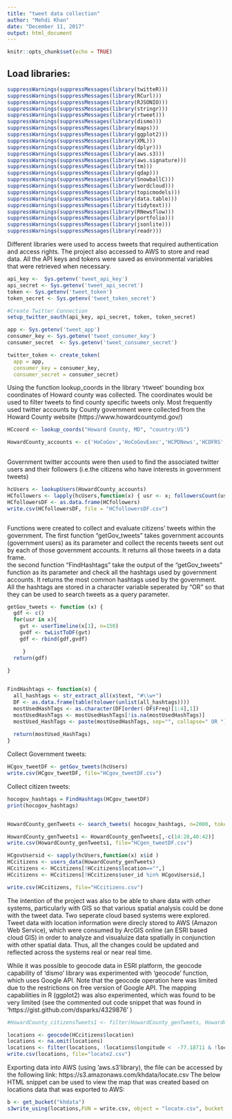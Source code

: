 ---
title: "tweet data collection"
author: "Mehdi Khan"
date: "December 11, 2017"
output: html_document
---

```{r setup, include=FALSE}
knitr::opts_chunk$set(echo = TRUE)
```

## Load libraries:
```{r}
suppressWarnings(suppressMessages(library(twitteR)))
suppressWarnings(suppressMessages(library(RCurl)))
suppressWarnings(suppressMessages(library(RJSONIO)))
suppressWarnings(suppressMessages(library(stringr)))
suppressWarnings(suppressMessages(library(rtweet)))
suppressWarnings(suppressMessages(library(dismo)))
suppressWarnings(suppressMessages(library(maps)))
suppressWarnings(suppressMessages(library(ggplot2)))
suppressWarnings(suppressMessages(library(XML)))
suppressWarnings(suppressMessages(library(dplyr)))
suppressWarnings(suppressMessages(library(aws.s3)))
suppressWarnings(suppressMessages(library(aws.signature)))
suppressWarnings(suppressMessages(library(tm)))
suppressWarnings(suppressMessages(library(qdap)))
suppressWarnings(suppressMessages(library(SnowballC)))
suppressWarnings(suppressMessages(library(wordcloud)))
suppressWarnings(suppressMessages(library(topicmodels)))
suppressWarnings(suppressMessages(library(data.table)))
suppressWarnings(suppressMessages(library(tidytext)))
suppressWarnings(suppressMessages(library(RNewsflow)))
suppressWarnings(suppressMessages(library(portfolio)))
suppressWarnings(suppressMessages(library(jsonlite)))
suppressWarnings(suppressMessages(library(readr)))
```


Different libraries were used to access tweets that required authentication and access rights. The project also accessed to AWS to store and read data. All the API keys and tokens were saved as environmental variables that were retrieved when necessary. 
```{r}
api_key <-  Sys.getenv('tweet_api_key')
api_secret <- Sys.getenv('tweet_api_secret')
token <- Sys.getenv('tweet_token')
token_secret <- Sys.getenv('tweet_token_secret')

#Create Twitter Connection
setup_twitter_oauth(api_key, api_secret, token, token_secret)

app <- Sys.getenv('tweet_app') 
consumer_key <- Sys.getenv('tweet_consumer_key') 
consumer_secret  <- Sys.getenv('tweet_consumer_secret') 

twitter_token <- create_token(
  app = app,
  consumer_key = consumer_key,
  consumer_secret = consumer_secret)
```

Using the function lookup_coords in the library 'rtweet'  bounding box coordinates of Howard county was collected. The coordinates would be used to filter tweets to find county specific tweets only. Most frequently used twitter accounts by County government were collected from the Howard County website (https://www.howardcountymd.gov/) 
```{r}
HCcoord <- lookup_coords("Howard County, MD", "country:US")

HowardCounty_accounts <- c('HoCoGov','HoCoGovExec','HCPDNews','HCDFRS','HC_JonWeinstein','HoCoBOEMaryland','JenTerrasa')
 
```

Government twitter accounts were then used to find the associated twitter users and their followers (i.e.the citizens who have interests in government tweets) 
```{r}
hcUsers <- lookupUsers(HowardCounty_accounts)
HCfollowers <- lapply(hcUsers,function(x) { usr <- x; followersCount(usr) })
HCfollowersDF <- as.data.frame(HCfollowers)
write.csv(HCfollowersDF, file = "HCfollowersDF.csv")



```

Functions were created to collect and evaluate citizens' tweets within the government. The first function "getGov_tweets" takes government accounts (government users) as its parameter and collect the  recents tweets sent out by each of those government accounts. It returns all those tweets in a data frame.  
the second function "FindHashtags" take the output of the "getGov_tweets" function as its parameter and check all the hashtags used by government accounts. It returns the most common hashtags used by the government. All the hashtags are stored in a character variable seperated by "OR" so that they can be used to search tweets as a query parameter.

```{r}

getGov_tweets <- function (x) {
  gdf <- c()
  for(usr in x){
    gvt <- userTimeline(x[1], n=150)
    gvdf <- twListToDF(gvt)
    gdf <- rbind(gdf,gvdf)

     }
  return(gdf)
  
}


FindHashtags <- function(x) {
  all_hashtags <- str_extract_all(x$text, "#\\w+")
  DF <- as.data.frame(table(tolower(unlist(all_hashtags))))
  mostUsedHashTags <- as.character(DF[order(-DF$Freq)[1:4],1])
  mostUsedHashTags <- mostUsedHashTags[!is.na(mostUsedHashTags)] 
  mostUsed_HashTags <- paste(mostUsedHashTags, sep="", collapse=" OR ") 
  
  return(mostUsed_HashTags)
}
```

Collect Government tweets:
```{r}
HCgov_tweetDF <- getGov_tweets(hcUsers)
write.csv(HCgov_tweetDF, file="HCgov_tweetDF.csv")
```

Collect citizen tweets:
```{r}
hocogov_hashtags = FindHashtags(HCgov_tweetDF)
print(hocogov_hashtags)


HowardCounty_genTweets <- search_tweets( hocogov_hashtags, n=2000, token=twitter_token, type = "mixed" )

HowardCounty_genTweets1 <- HowardCounty_genTweets[,-c(14:28,40:42)]
write.csv(HowardCounty_genTweets1, file="HCgen_tweetDF.csv")

HCgovUsersid <- sapply(hcUsers,function(x) x$id )
HCcitizens <- users_data(HowardCounty_genTweets)
HCcitizens <- HCcitizens[!HCcitizens$location=="",]
HCcitizens <- HCcitizens[!HCcitizens$user_id %in% HCgovUsersid,]

write.csv(HCcitizens, file="HCcitizens.csv")

```

The intention of the project was also to be able to share data with other systems, particularly with GIS so that various spatial analysis could be done with the tweet data. Two seperate cloud based systems were explored. Tweet data  with location information were direcly stored to AWS (Amazon Web Service), which were consumed by ArcGIS online (an ESRI based cloud GIS) in order to analyze and visualuize data spatially in conjunction with other spatial data. Thus, all the changes could be updated and reflected across the systems real or near real time.

While it was possible to geocode data in ESRI platform, the geocode capability of 'dismo' library was experimented with 'geocode' function, which uses Google API. Note that the geocode operation here was limited due to the restrictions on free version of Google API. The mapping capabilities in R (ggplot2) was also experimented, which was found to be very limited (see the commented out code snippet that was found in 'https://gist.github.com/dsparks/4329876' )

```{r}
#HowardCounty_citizensTweets1 <- filter(HowardCounty_genTweets, HowardCounty_genTweets$user_id %in% HCcitizens$user_id)

locations <- geocode(HCcitizens$location) 
locations <- na.omit(locations)
locations <- filter(locations, !locations$longitude <  -77.18711 & !locations$longitude > -76.69732)
write.csv(locations, file="locate2.csv")
```
Exporting data into AWS (using 'aws.s3'library), the file can be accessed by the following link: https://s3.amazonaws.com/khdata/locate.csv
The below HTML snippet can be used to view the map that was created based on  locations data that was exported to AWS:

```{r}
b <- get_bucket("khdata")
s3write_using(locations,FUN = write.csv, object = "locate.csv", bucket = b )
```

